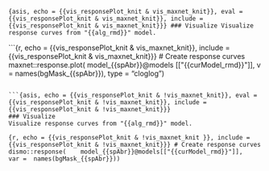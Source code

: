 ```{asis, echo = {{vis_responsePlot_knit & vis_maxnet_knit}}, eval = {{vis_responsePlot_knit & vis_maxnet_knit}}, include = {{vis_responsePlot_knit & vis_maxnet_knit}}}
### Visualize
Visualize response curves from "{{alg_rmd}}" model.
```

```{r, echo = {{vis_responsePlot_knit & vis_maxnet_knit}}, include = {{vis_responsePlot_knit & vis_maxnet_knit}}}
# Create response curves
 maxnet::response.plot(
   model_{{spAbr}}@models[["{{curModel_rmd}}"]],
   v =  names(bgMask_{{spAbr}}),
   type = "cloglog")

```

```{asis, echo = {{vis_responsePlot_knit & !vis_maxnet_knit}}, eval = {{vis_responsePlot_knit & !vis_maxnet_knit}}, include = {{vis_responsePlot_knit & !vis_maxnet_knit}}}
### Visualize
Visualize response curves from "{{alg_rmd}}" model.
```

```{r, echo = {{vis_responsePlot_knit & !vis_maxnet_knit }}, include = {{vis_responsePlot_knit & !vis_maxnet_knit}}}
# Create response curves
dismo::response(
   model_{{spAbr}}@models[["{{curModel_rmd}}"]],
  var =  names(bgMask_{{spAbr}}))
```
